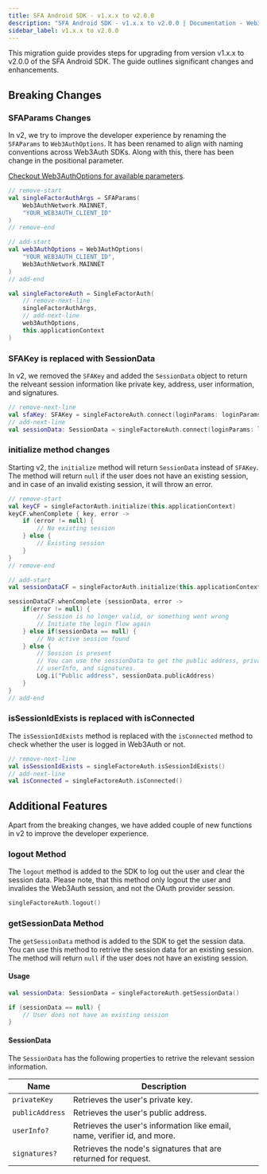 ```yaml
---
title: SFA Android SDK - v1.x.x to v2.0.0
description: "SFA Android SDK - v1.x.x to v2.0.0 | Documentation - Web3Auth"
sidebar_label: v1.x.x to v2.0.0
---
```


This migration guide provides steps for upgrading from version v1.x.x to v2.0.0 of the SFA Android
SDK. The guide outlines significant changes and enhancements.

## Breaking Changes

### SFAParams Changes

In v2, we try to improve the developer experience by renaming the `SFAParams` to `Web3AuthOptions`.
It has been renamed to align with naming conventions across Web3Auth SDKs. Along with this, there
has been change in the positional parameter.

[Checkout Web3AuthOptions for available parameters](/docs/sdk/sfa/sfa-android/initialize#parameters).

```kotlin
// remove-start
val singleFactorAuthArgs = SFAParams(
    Web3AuthNetwork.MAINNET,
    "YOUR_WEB3AUTH_CLIENT_ID"
)
// remove-end

// add-start
val web3AuthOptions = Web3AuthOptions(
    "YOUR_WEB3AUTH_CLIENT_ID",
    Web3AuthNetwork.MAINNET
)
// add-end

val singleFactoreAuth = SingleFactorAuth(
    // remove-next-line
    singleFactorAuthArgs,
    // add-next-line
    web3AuthOptions,
    this.applicationContext
)
```

### SFAKey is replaced with SessionData

In v2, we removed the `SFAKey` and added the `SessionData` object to return the relveant session
information like private key, address, user information, and signatures.

```kotlin
// remove-next-line
val sfaKey: SFAKey = singleFactoreAuth.connect(loginParams: loginParams)
// add-next-line
val sessionData: SessionData = singleFactoreAuth.connect(loginParams: loginParams)
```

### initialize method changes

Starting v2, the `initialize` method will return `SessionData` instead of `SFAKey`. The method will
return `null` if the user does not have an existing session, and in case of an invalid existing
session, it will throw an error.

```kotlin
// remove-start
val keyCF = singleFactorAuth.initialize(this.applicationContext)
keyCF.whenComplete { key, error ->
    if (error != null) {
        // No existing session
    } else {
        // Existing session
    }
}
// remove-end

// add-start
val sessionDataCF = singleFactorAuth.initialize(this.applicationContext)

sessionDataCF.whenComplete {sessionData, error ->
    if(error != null) {
        // Session is no longer valid, or something went wrong
        // Initiate the login flow again
    } else if(sessionData == null) {
        // No active session found
    } else {
        // Session is present
        // You can use the sessionData to get the public address, private key,
        // userInfo, and signatures.
        Log.i("Public address", sessionData.publicAddress)
    }
}
// add-end
```

### isSessionIdExists is replaced with isConnected

The `isSessionIdExists` method is replaced with the `isConnected` method to check whether the user
is logged in Web3Auth or not.

```kotlin
// remove-next-line
val isSessionIdExists = singleFactoreAuth.isSessionIdExists()
// add-next-line
val isConnected = singleFactoreAuth.isConnected()
```

## Additional Features

Apart from the breaking changes, we have added couple of new functions in v2 to improve the
developer experience.

### logout Method

The `logout` method is added to the SDK to log out the user and clear the session data. Please note,
that this method only logout the user and invalides the Web3Auth session, and not the OAuth provider
session.

```kotlin
singleFactoreAuth.logout()
```

### getSessionData Method

The `getSessionData` method is added to the SDK to get the session data. You can use this method to
retrive the session data for an existing session. The method will return `null` if the user does not
have an existing session.

#### Usage

```kotlin
val sessionData: SessionData = singleFactoreAuth.getSessionData()

if (sessionData == null) {
    // User does not have an existing session
}
```

#### SessionData

The `SessionData` has the following properties to retrive the relevant session information.

| Name            | Description                                                               |
| --------------- | ------------------------------------------------------------------------- |
| `privateKey`    | Retrieves the user's private key.                                         |
| `publicAddress` | Retrieves the user's public address.                                      |
| `userInfo?`     | Retrieves the user's information like email, name, verifier id, and more. |
| `signatures?`   | Retrieves the node's signatures that are returned for request.            |
